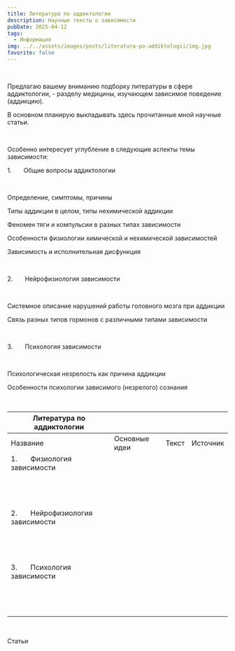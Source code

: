 ```yaml
---
title: Литература по аддиктологии
description: Научные тексты о зависимости
pubDate: 2025-04-12
tags:
  - Информация
img: ../../assets/images/posts/literatura-po-addiktologii/img.jpg
favorite: false
---
```

 

Предлагаю вашему вниманию подборку литературы в сфере аддиктологии, - разделу медицины, изучающем зависимое поведение (аддикцию).

В основном планирую выкладывать здесь прочитанные мной научные статьи.

 

Особенно интересует углубление в следующие аспекты темы зависимости:

1.       Общие вопросы аддиктологии

 

Определение, симптомы, причины

Типы аддикции в целом, типы нехимической аддикции

Феномен тяги и компульсии в разных типах зависимости

Особенности физиологии химической и нехимической зависимостей

Зависимость и исполнительная дисфункция

 

2.       Нейрофизиология зависимости

 

Системное описание нарушений работы головного мозга при аддикции

Связь разных типов гормонов с различными типами зависимости

 

3.       Психология зависимости

 

Психологическая незрелость как причина аддикции

Особенности психологии зависимого (незрелого) сознания

 

| Литература по аддиктологии           |               |       |          |
| ------------------------------------ | ------------- | ----- | -------- |
| Название                             | Основные идеи | Текст | Источник |
| 1.       Физиология зависимости      |               |       |          |
|                                      |               |       |          |
|                                      |               |       |          |
|                                      |               |       |          |
| 2.       Нейрофизиология зависимости |               |       |          |
|                                      |               |       |          |
|                                      |               |       |          |
|                                      |               |       |          |
| 3.       Психология зависимости      |               |       |          |
|                                      |               |       |          |
|                                      |               |       |          |
|                                      |               |       |          |

 

Статьи
